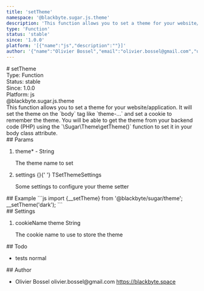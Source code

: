 ```yaml
---
title: 'setTheme'
namespace: '@blackbyte.sugar.js.theme'
description: 'This function allows you to set a theme for your website/application. It will set the theme on the `body` tag like `theme-...` and set a cookie to remember the theme. You will be able to get the theme from your backend code (PHP) using the `\Sugar\Theme\getTheme()` function to set it in your body class attribute.'
type: 'Function'
status: 'stable'
since: '1.0.0'
platform: '[{"name":"js","description":""}]'
author: '{"name":"Olivier Bossel","email":"olivier.bossel@gmail.com","url":"https://blackbyte.space"}'
---
```


<div class="docmap-mdx">
  # setTheme
  <div class="_metas">
    <div class="_type">
      <span class="_type-label">Type:</span>
      <span class="_type-value">Function</span>
    </div>
    <div class="_status">
      <span class="_status-label">Status:</span>
      <span class="_status-value -stable">stable</span>
    </div>
    <div class="_since">
      <span class="_since-label">Since:</span>
      <span class="_since-value">1.0.0</span>
    </div>
    <div class="_platform">
      <span class="_platform-label">Platform:</span>
      <span class="_platform-value -js">js</span>
    </div>
  </div>
  <div class="_namespace">@blackbyte.sugar.js.theme</div>
  <div class="_description typo-lead typo-format">
    This function allows you to set a theme for your website/application. It
    will set the theme on the `body` tag like `theme-...` and set a cookie to
    remember the theme. You will be able to get the theme from your backend code
    (PHP) using the `\Sugar\Theme\getTheme()` function to set it in your body
    class attribute.
  </div>
  <div class="_params">
    ## Params
    <ol class="_list">
      <li class="_item">
        <span class="_name">
          theme<span class="_required">*</span>
        </span>
        <span class="_default">-</span> <span class="_type">String</span>
        <p class="_description">The theme name to set</p>
      </li>
      <li class="_item">
        <span class="_name">settings</span>
        <span class="_default">&lcub;&rcub;</span>{' '}
        <span class="_type">TSetThemeSettings</span>
        <p class="_description">Some settings to configure your theme setter</p>
      </li>
    </ol>
  </div>
  <div class="_examples">
    ## Example ```js import {__setTheme} from '@blackbyte/sugar/theme';
    __setTheme('dark'); ```
  </div>
  <div class="_settings">
    ## Settings
    <ol class="_list">
      <li class="_item">
        <span class="_name">cookieName</span>
        <span class="_default">theme</span> <span class="_type">String</span>
        <p class="_description">The cookie name to use to store the theme</p>
      </li>
    </ol>
  </div>
  <div class="_todo">
    ## Todo
    <ul class="_list">
      <li class="_item">
        <span class="_description">tests</span>
        <span class="_priority -normal">normal</span>
      </li>
    </ul>
  </div>
  <div class="_author">
    ## Author
    <ul class="_list">
      <li class="_item">
        <span class="_name">Olivier Bossel</span>
        <span class="_email">olivier.bossel@gmail.com</span>
        <a href="https://blackbyte.space" target="_blank" class="_url">
          https://blackbyte.space
        </a>
      </li>
    </ul>
  </div>
</div>
